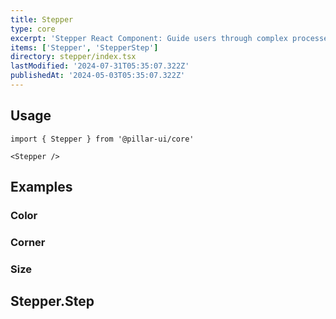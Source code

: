 ```yaml
---
title: Stepper
type: core
excerpt: 'Stepper React Component: Guide users through complex processes with this intuitive and customizable component.'
items: ['Stepper', 'StepperStep']
directory: stepper/index.tsx
lastModified: '2024-07-31T05:35:07.322Z'
publishedAt: '2024-05-03T05:35:07.322Z'
---
```


## Usage

```tsx
import { Stepper } from '@pillar-ui/core'
```

```tsx
<Stepper />
```

## Examples

### Color

<Playground name="stepperColor" root="stepper" />

### Corner

<Playground name="stepperCorner" root="stepper" />

### Size

<Playground name="stepperSize" root="stepper" />

## Stepper.Step
